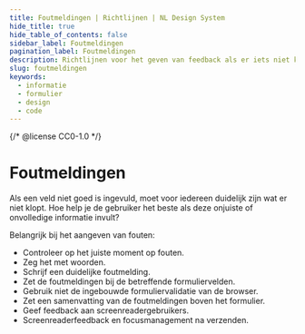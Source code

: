 ```yaml
---
title: Foutmeldingen | Richtlijnen | NL Design System
hide_title: true
hide_table_of_contents: false
sidebar_label: Foutmeldingen
pagination_label: Foutmeldingen
description: Richtlijnen voor het geven van feedback als er iets niet klopt in de invoer van de gebruiker.
slug: foutmeldingen
keywords:
  - informatie
  - formulier
  - design
  - code
---
```


{/* @license CC0-1.0 */}


# Foutmeldingen

Als een veld niet goed is ingevuld, moet voor iedereen duidelijk zijn wat er niet klopt. Hoe help je de gebruiker het beste als deze onjuiste of onvolledige informatie invult?

Belangrijk bij het aangeven van fouten:
- Controleer op het juiste moment op fouten.
- Zeg het met woorden.
- Schrijf een duidelijke foutmelding.
- Zet de foutmeldingen bij de betreffende formuliervelden.
- Gebruik niet de ingebouwde formuliervalidatie van de browser.
- Zet een samenvatting van de foutmeldingen boven het formulier.
- Geef feedback aan screenreadergebruikers.
- Screenreaderfeedback en focusmanagement na verzenden.

<ErrorsTiming />

<ErrorsText />

<ErrorsClarity />

<ErrorsLocation />

<ErrorsNoBrowserValidation />

<ErrorsSummary />
<ErrorsSummaryCode />

<ErrorsATFeedback />
